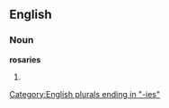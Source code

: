 ==English==

===Noun===
'''rosaries'''

# {{plural of|[[rosary]]}}

[[Category:English plurals ending in "-ies"]]